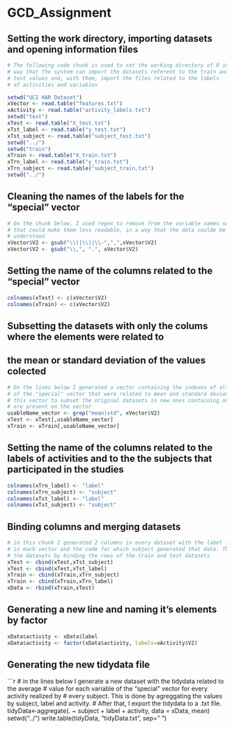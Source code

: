 GCD_Assignment
==============

## Setting the work directory, importing datasets and opening information files

```r
# The following code chunk is used to set the working directory of R in a
# way that the system can import the datasets referent to the train and
# test values and, with them, import the files related to the labels
# of activities and variables

setwd("UCI HAR Dataset")
xVector <- read.table("features.txt")
xActivity <- read.table("activity_labels.txt")
setwd("test")
xTest <- read.table("X_test.txt")
xTst_label <- read.table("y_test.txt")
xTst_subject <- read.table("subject_test.txt")
setwd("../")
setwd("train")
xTrain <- read.table("X_train.txt")
xTrn_label <- read.table("y_train.txt")
xTrn_subject <- read.table("subject_train.txt")
setwd("../")
```

## Cleaning the names of the labels for the "special" vector

```r
# On the chunk below, I used regex to remove from the variable names some elements
# that could make them less readable, in a way that the data coulde be more easily
# understood
xVector$V2 <- gsub("\\(|\\)|\\-",",",xVector$V2)
xVector$V2 <- gsub("\\,", ".", xVector$V2)
```

## Setting the name of the columns related to the "special" vector

```r
colnames(xTest) <- c(xVector$V2)
colnames(xTrain) <- c(xVector$V2)
```

## Subsetting the datasets with only the colums where the elements were related to
## the mean or standard deviation of the values colected

```r
# On the lines below I generated a vector containing the indexes of all the variables
# of the "special" vector that were related to mean and standard deviation and used
# this vector to subset the original datasets in new ones containing only those that
# are present on the vector
usableName_vector <- grep("mean|std", xVector$V2)
xTest <- xTest[,usableName_vector]
xTrain <- xTrain[,usableName_vector]
```

## Setting the name of the columns related to the labels of activities and to the the subjects that participated in the studies

```r
colnames(xTrn_label) <- "label"
colnames(xTrn_subject) <- "subject"
colnames(xTst_label) <- "label"
colnames(xTst_subject) <- "subject"
```

## Binding columns and merging datasets

```r
# in this chunk I generated 2 columns in every dataset with the label for the activity
# in each vector and the code for which subject generated that data. Then, I merge
# the datasets by binding the rows of the train and test datasets
xTest <- cbind(xTest,xTst_subject)
xTest <- cbind(xTest,xTst_label)
xTrain <- cbind(xTrain,xTrn_subject)
xTrain <- cbind(xTrain,xTrn_label)
xData <- rbind(xTrain,xTest)
```

## Generating a new line and naming it's elements by factor

```r
xData$activity <- xData$label
xData$activity <- factor(xData$activity, labels=xActivity$V2)
```

## Generating the new tidydata file

```r
# in the lines below I generate a new dataset with the tidydata related to the average
# value for each variable of the "special" vector for every activity realized by
# every subject. This is done by agreggating the values by subject, label and activity.
# After that, I export the tidydata to a .txt file.
tidyData<-aggregate(. ~ subject + label + activity, data = xData, mean)
setwd("../")
write.table(tidyData, "tidyData.txt", sep=" ")